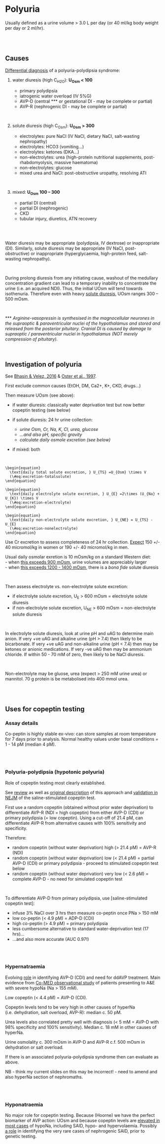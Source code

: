 # Polyuria

Usually defined as a urine volume \> 3.0 L per day (or 40 ml/kg body weight per day or 2 ml/hr).  

<br>
<br>

## Causes

[Differential diagnosis](https://pubmed.ncbi.nlm.nih.gov/26687922/) of a polyuria-polydipsia syndrome:  

1)  water diuresis (high C~H2O~): **U~Osm~ \< 100**

    + primary polydipsia 
    + iatrogenic water overload (IV 5%G) 
    + AVP-D (central \*\*\* or gestational DI - may be complete or partial)  
    + AVP-R (nephrogenic DI - may be complete or partial)  

<br>

2)  solute diuresis (high C~Osm~): **U~Osm~ \> 300**

    + electrolytes: pure NaCl (IV NaCl, dietary NaCl, salt-wasting nephropathy)  
    + electrolytes: HCO3 (vomiting...)  
    + electrolytes: ketones (DKA...)  
    + non-electrolytes: urea (high-protein nutritional supplements, post-rhabdomyolysis, massive haematoma)  
    + non-electrolytes: glucose  
    + mixed urea and NaCl: post-obstructive uropathy, resolving ATI  

<br>

3)  mixed: **U~Osm~ 100 -- 300**

    + partial DI (central) 
    + partial DI (nephrogenic) 
    + CKD 
    + tubular injury, diuretics, ATN recovery 

<br>
<br>

Water diuresis may be appropriate (polydipsia, IV dextrose) or inappropriate (DI). Similarly, solute diuresis may be appropriate (IV NaCl, post-obstructive) or inappropriate (hyperglycaemia, high-protein feed, salt-wasting nephropathy).  

<br>

During prolong diuresis from any initiating cause, washout of the medullary concentration gradient can lead to a temporary inability to concentrate the urine (i.e. an acquired NDI).  Thus, the initial UOsm will tend towards isothenuria.  Therefore even with heavy [solute diuresis](https://pubmed.ncbi.nlm.nih.gov/9125003/), UOsm ranges 300 -- 500 mOsm.  

<br>

\*\*\* *Arginine-vasopressin is synthesised in the magnocellular neurones in the supraoptic & paraventricular nuclei of the hypothalamus and stored and released from the posterior pituitary. Cranial DI is caused by damage to supraoptic / paraventricular nuclei in hypothalamus (NOT merely compression of pituitary).*  

<br>

## Investigation of polyuria

See [Bhasin & Velez, 2016](https://pubmed.ncbi.nlm.nih.gov/26687922/) & [Oster et al., 1997](https://pubmed.ncbi.nlm.nih.gov/9125003/).  

First exclude common causes (EtOH, DM, Ca2+, K+, CKD, drugs...)

Then measure UOsm (see above):

+  if water diuresis: classically water deprivation test but now better copeptin testing (see below)  

+  if solute diuresis: 24 hr urine collection:
    - *urine Osm, Cr, Na, K, Cl, urea, glucose*  
    - *...and also pH, specific gravity*
    - *calculate daily osmole excretion (see below)*    

+  if mixed: both

<br>


```block2
\begin{equation}
  \text{daily total solute excretion, } U_{TS} =U_{Osm} \times V
  (\#eq:excretion-totalsolute)
\end{equation}

\begin{equation}
  \text{daily electrolyte solute excretion, } U_{E} =2\times (U_{Na} + U_{K}) \times V
  (\#eq:excretion-electrolyte)
\end{equation}

\begin{equation}
  \text{daily non-electrolyte solute excretion, } U_{NE} = U_{TS} - U_{E}
  (\#eq:excretion-nonelectrolyte)
\end{equation}

```

Use Cr excretion to assess completeness of 24 hr collection.  [Expect](https://pubmed.ncbi.nlm.nih.gov/25858764/) 150 +/- 40 micromol/kg in women or 190 +/- 40 micromol/kg in men.  

Usual daily osmolar exretion is 10 mOsm/kg on a standard Western diet:   
 - when [this exceeds 900 mOsm](https://pubmed.ncbi.nlm.nih.gov/26687922/), urine volumes are appreciably larger  
 - when [this exceeds 1200 - 1400 mOsm](https://pubmed.ncbi.nlm.nih.gov/9125003/), there is a *bona fide* solute diuresis  

<br>

Then assess electrolyte vs. non-electrolyte solute excretion:  

- if electrolyte solute excretion, U<sub>E</sub> \> 600 mOsm = electrolyte solute diuresis    
- if non-electrolyte solute excretion, U<sub>NE</sub> \> 600 mOsm = non-electrolyte solute diuresis    

<br>

In electrolyte solute diuresis, look at urine pH and uAG to determine main anion.  If very +ve uAG and alkaline urine (pH > 7.4) then likely to be bicarbonate.  If very +ve uAG and non-alkaline urine (pH < 7.4) then may be ketones or anionic medications.  If very -ve uAG then may be ammonium chloride.  If within 50 - 70 mM of zero, then likely to be NaCl diuresis.  

<br>

Non-electrolyte may be gluose, urea (expect > 250 mM urine urea) or mannitol.  70 g protein is be metabolised into 400 mmol urea.  

<br>
<br>

## Uses for copeptin testing  

### Assay details

Co-peptin is highly stable ex-vivo: can store samples at room temperature for 7 days prior to analysis.  Normal healthy values under basal conditions = 1 - 14 pM (median 4 pM).  

<br>
<br>

### Polyuria-polydipsia (hypotonic polyuria)  

Role of copeptin testing most clearly established.  

See [review](https://pubmed.ncbi.nlm.nih.gov/26794439/) as well as [original description](https://pubmed.ncbi.nlm.nih.gov/25768671/) of this approach and [validation in NEJM](https://pubmed.ncbi.nlm.nih.gov/30067922/) of the saline-stimulated copeptin test.  

First use a random copeptin (obtained without prior water deprivation) to differentiate AVP-R (NDI = high copeptin) from either AVP-D (CDI) or primary polydipsia (= low copeptin).  Using a cut-off of 21.4 pM, can differentiate AVP-R from alternative causes with 100% sensitivity and specificity.  

Therefore:    

- random copeptin (without water deprivation) high (\> 21.4 pM) = AVP-R (NDI)  
- random copeptin (without water deprivation) low (\< 21.4 pM) = partial AVP-D (CDI) or primary polydipsia - proceed to stimulated copeptin test below  
- random copeptin (without water deprivation) very low (\< 2.6 pM) = complete AVP-D - no need for simulated copeptin test  

<br>

To differentiate AVP-D from primary polydipsia, use [saline-stimulated copeptin test]:  

- infuse 3% NaCl over 3 hrs then measure co-peptin once PNa \> 150 mM  
- low co-peptin (\< 4.9 pM) = ADP-D (CDI) 
- high co-peptin (\> 4.9 pM) = primary polydipsia  
- less cumbersome alternative to standard water-deprivation test (17 hrs)...  
- ...and also more accurate (AUC 0.97!)  

<br>
<br>

### Hypernatraemia

Evolving [role](https://pubmed.ncbi.nlm.nih.gov/35137148/) in identifying AVP-D (CDI) and need for ddAVP treatment.  Main evidence from [Co-MED observational study](https://pubmed.ncbi.nlm.nih.gov/29422070/) of patients presenting to A&E with severe hypoNa (Na > 155 mM).  

Low copeptin (\< 4.4 pM) = AVP-D (CDI).  

Copeptin levels tend to be very high in other causes of hyperNa (i.e. dehydration, salt overload, AVP-R): median c. 50 pM.  

Urea levels also correlated pretty well with diagnosis (\< 5 mM = AVP-D with 98% specificity and 100% sensitivity).  Median c. 18 mM in other causes of hyperNa.  

Urine osmolality c. 300 mOsm in AVP-D and AVP-R c.f. 500 mOsm in dehydration or salt overload.  

If there is an associated polyuria-polydipsia syndrome then can evaluate as above.  

NB - think my current slides on this may be incorrect! - need to amend and also hyperNa section of nephromaths.  

<br>
<br>

### Hyponatraemia

No major role for copeptin testing.  Because (Hoorne) we have the perfect biomarker of AVP action: UOsm and because copeptin levels are [elevated in most cases](https://pubmed.ncbi.nlm.nih.gov/36974717/) of hypoNa, including SAID, hypo- and hypervolaemia.  Possibly [a role](https://pubmed.ncbi.nlm.nih.gov/36974717/) in identifying the very rare cases of nephrogenic SAID, prior to genetic testing.  
